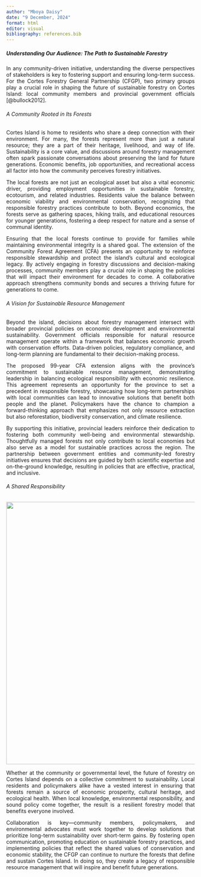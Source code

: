 ```yaml
---
author: "Mboya Daisy"
date: "9 December, 2024"
format: html
editor: visual
bibliography: references.bib
---
```


::: {style="text-align: justify"}
##### Understanding Our Audience: The Path to Sustainable Forestry

In any community-driven initiative, understanding the diverse perspectives of stakeholders is key to fostering support and ensuring long-term success. For the Cortes Forestry General Partnership (CFGP), two primary groups play a crucial role in shaping the future of sustainable forestry on Cortes Island: local community members and provincial government officials [@bullock2012].

###### A Community Rooted in Its Forests

Cortes Island is home to residents who share a deep connection with their environment. For many, the forests represent more than just a natural resource; they are a part of their heritage, livelihood, and way of life. Sustainability is a core value, and discussions around forestry management often spark passionate conversations about preserving the land for future generations. Economic benefits, job opportunities, and recreational access all factor into how the community perceives forestry initiatives.

The local forests are not just an ecological asset but also a vital economic driver, providing employment opportunities in sustainable forestry, ecotourism, and related industries. Residents value the balance between economic viability and environmental conservation, recognizing that responsible forestry practices contribute to both. Beyond economics, the forests serve as gathering spaces, hiking trails, and educational resources for younger generations, fostering a deep respect for nature and a sense of communal identity.

Ensuring that the local forests continue to provide for families while maintaining environmental integrity is a shared goal. The extension of the Community Forest Agreement (CFA) presents an opportunity to reinforce responsible stewardship and protect the island’s cultural and ecological legacy. By actively engaging in forestry discussions and decision-making processes, community members play a crucial role in shaping the policies that will impact their environment for decades to come. A collaborative approach strengthens community bonds and secures a thriving future for generations to come.

###### A Vision for Sustainable Resource Management

Beyond the island, decisions about forestry management intersect with broader provincial policies on economic development and environmental sustainability. Government officials responsible for natural resource management operate within a framework that balances economic growth with conservation efforts. Data-driven policies, regulatory compliance, and long-term planning are fundamental to their decision-making process.

The proposed 99-year CFA extension aligns with the province’s commitment to sustainable resource management, demonstrating leadership in balancing ecological responsibility with economic resilience. This agreement represents an opportunity for the province to set a precedent in responsible forestry, showcasing how long-term partnerships with local communities can lead to innovative solutions that benefit both people and the planet. Policymakers have the chance to champion a forward-thinking approach that emphasizes not only resource extraction but also reforestation, biodiversity conservation, and climate resilience.

By supporting this initiative, provincial leaders reinforce their dedication to fostering both community well-being and environmental stewardship. Thoughtfully managed forests not only contribute to local economies but also serve as a model for sustainable practices across the region. The partnership between government entities and community-led forestry initiatives ensures that decisions are guided by both scientific expertise and on-the-ground knowledge, resulting in policies that are effective, practical, and inclusive.

###### A Shared Responsibility

![](images/clipboard-1244001873.png){width="700"}

Whether at the community or governmental level, the future of forestry on Cortes Island depends on a collective commitment to sustainability. Local residents and policymakers alike have a vested interest in ensuring that forests remain a source of economic prosperity, cultural heritage, and ecological health. When local knowledge, environmental responsibility, and sound policy come together, the result is a resilient forestry model that benefits everyone involved.

Collaboration is key—community members, policymakers, and environmental advocates must work together to develop solutions that prioritize long-term sustainability over short-term gains. By fostering open communication, promoting education on sustainable forestry practices, and implementing policies that reflect the shared values of conservation and economic stability, the CFGP can continue to nurture the forests that define and sustain Cortes Island. In doing so, they create a legacy of responsible resource management that will inspire and benefit future generations.
:::
